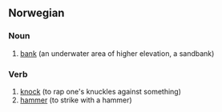 ==Norwegian==

===Noun===
{{infl|no|noun|g=m}}

# [[bank]] (an underwater area of higher elevation, a sandbank)


===Verb===

# [[knock]] (to rap one's knuckles against something)
# [[hammer]] (to strike with a hammer)